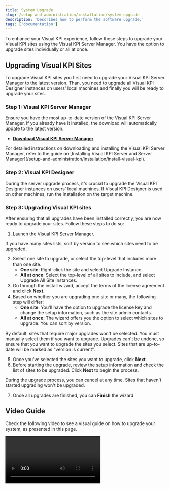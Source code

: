 ```yaml
---
title: System Upgrade
slug: /setup-and-administration/installation/system-upgrade
description: 'Describes how to perform the software upgrade.'
tags: ['documentation']
---
```


To enhance your Visual KPI experience, follow these steps to upgrade your Visual KPI sites using the Visual KPI Server Manager. You have the option to upgrade sites individually or all at once.

## Upgrading Visual KPI Sites

To upgrade Visual KPI sites you first need to upgrade your Visual KPI Server Manager to the latest version. Than, you need to upgrade all Visual KPI Designer instances on users' local machines and finally you will be ready to upgrade your sites.

### Step 1: Visual KPI Server Manager

Ensure you have the most up-to-date version of the Visual KPI Server Manager. If you already have it installed, the download will automatically update to the latest version.

- **[Download Visual KPI Server Manager](https://www.transpara.com/software-downloads/)**

<Callout type="info">
For detailed instructions on downloading and installing the Visual KPI Server Manager, refer to the guide on [Installing Visual KPI Server and Server Manager](/setup-and-administration/installation/install-visual-kpi).
</Callout>

### Step 2: Visual KPI Designer

During the server upgrade process, it's crucial to upgrade the Visual KPI Designer instances on users' local machines. If Visual KPI Designer is used on other machines, run the installation on the target machine.

### Step 3: Upgrading Visual KPI sites

After ensuring that all upgrades have been installed correctly, you are now ready to upgrade your sites. Follow these steps to do so:

1. Launch the Visual KPI Server Manager.

  <Callout type="info">
  If you have many sites lists, sort by version to see which sites need to be upgraded.
  </Callout>

2. Select one site to upgrade, or select the top-level that includes more than one site.
    - **One site**: Right-click the site and select Upgrade Instance.
    - **All at once**: Select the top-level of all sites to include, and select Upgrade All Site Instances.
3. Go through the install wizard, accept the  terms of the license agreement and click **Next**.
4. Based on whether you are upgrading one site or many, the following step will differ:
    - **One site**: You'll have the option to upgrade the license key and change the setup information, such as the site admin contacts.
    - **All at once**: The wizard offers you the option to select which sites to upgrade. You can sort by version.

  <Callout type="info">
  By default, sites that require major upgrades won't be selected. You must manually select them if you want to upgrade. Upgrades can't be undone, so ensure that you want to upgrade the sites you select. Sites that are up-to-date will be marked as "version is current".
  </Callout>

5. Once you've selected the sites you want to upgrade, click **Next**.
6. Before starting the upgrade, review the setup information and check the list of sites to be upgraded. Click **Next** to begin the process.

  <Callout type="note">
  During the upgrade process, you can cancel at any time. Sites that haven't started upgrading won't be upgraded.
  </Callout>

7. Once all upgrades are finished, you can **Finish** the wizard.

## Video Guide

Check the following video to see a visual guide on how to upgrade your system, as presented in this page.

<Video src="https://www.youtube.com/embed/DU8Vxl_SDLc" />